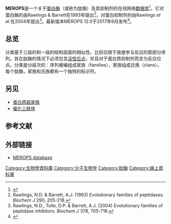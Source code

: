 
{{infobox biodatabase
|title = MEROPS
|logo =<!--[[File:Sanger_Logo.png|150px]]-->
|description = MEROPS: the database of [[proteolytic_enzymes|proteolytic enzymes]], their substrates and inhibitors.
|scope = 
|organism = 
|center = [[维康桑格研究所|维康桑格研究所]]
|laboratory =
|author = Neil D Rawlings
|pmid = Rawlings  & al. (2012)<ref name="pmid22086950">{{cite journal |last=Rawlings|first=Neil D|authorlink=|author2=Barrett Alan J |author3=Bateman Alex |date=Jan 2012|title=MEROPS: the database of proteolytic enzymes, their substrates and inhibitors|journal = Nucleic Acids Res.|volume=40|issue=Database issue|pages=D343-50|publisher= |location = England| issn = | pmid = 22086950|doi = 10.1093/nar/gkr987| bibcode = | oclc =| id = | url = | pmc =3245014 |language = eng| format = | accessdate = | laysummary = | laysource = | laydate = | quote = }}</ref>
|released = 2010
|standard = 
|format = 
|url = http://merops.sanger.ac.uk
|download = 
|webservice = 
|sql = 
|sparql = 
|webapp = 
|standalone = 
|license = 
|versioning = 
|frequency = 
|curation = 
|bookmark =
|version=
}}
'''MEROPS'''是一个关于[[蛋白酶|蛋白酶]]（或称为肽酶）及其抑制剂的在线网络[[数据库|数据库]]<ref name="pmid19892822">{{cite journal |author=Rawlings ND, Barrett AJ, Bateman A |title=MEROPS: the peptidase database |journal=Nucleic Acids Res. |volume=38 |issue=Database issue |pages=D227–33 |date=January 2010 |pmid=19892822 |pmc=2808883 |doi=10.1093/nar/gkp971 |url=}}</ref>。它对蛋白酶的{{le|分类方案|classification scheme}}由Rawlings & Barrett在1993年提出<ref>Rawlings, N.D. & Barrett, A.J. (1993) Evolutionary families of peptidases. ''Biochem J'' 290, 205-218.</ref>，对蛋白抑制剂的由Rawlings ''et al.''在2004年提出<ref>Rawlings, N.D., Tolle, D.P. & Barrett, A.J. (2004) Evolutionary families of peptidase inhibitors. ''Biochem J'' 378, 705-716.</ref>。最新版本MEROPS 12.0于2017年9月发布<ref name="MEROPSrelnotes">{{cite web|url=https://www.ebi.ac.uk/merops/whatsnew.shtml|title=What's New in MEROPS?|accessdate=2018-03-23|archive-date=2020-06-30|archive-url=https://web.archive.org/web/20200630002923/https://www.ebi.ac.uk/merops/whatsnew.shtml|dead-url=no}}</ref>。

== 总览 ==
分类基于三级的和一级的结构层面的相似性。比较仅限于直接参与反应的那部分序列，其在肽酶的情况下必须包含[[活性位点|活性位点]]，并且对于蛋白质抑制剂而言为反应位点。分类是分层次的：序列被编组成家族（families），家族组成氏族（clans）。 每个肽酶，家族和氏族都有一个独特的标识符。

==另见==
<!--
* [[The_Proteolysis_Map|The Proteolysis Map]]
* [[TopFIND|TopFIND]], a scientific database covering proteases, their cleavage site specificity, substrates, inhibitors and protein termini originating from their activity
* [[PA_clan|PA clan]]-->
* [[蛋白质超家族|蛋白质超家族]]
* [[催化三联体|催化三联体]]

== 参考文献 ==
{{reflist}}

==外部链接==
*[http://merops.sanger.ac.uk MEROPS database] {{Wayback|url=http://merops.sanger.ac.uk/ |date=20061114180435 }}


[[Category:生物學資料庫|Category:生物學資料庫]]
[[Category:分子生物学|Category:分子生物学]]
[[Category:肽酶|Category:肽酶]]
[[Category:線上資料庫|Category:線上資料庫]]